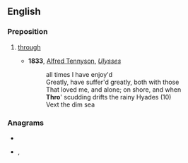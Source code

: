 {{also|thro|-þro}}

==English==

===Preposition===
{{en-prep}}

# {{lb|en|poetic}} [[through]]
#* '''1833''', [[w:Alfred Tennyson|Alfred Tennyson]], ''[[s:Ulysses (Tennyson)|Ulysses]]''
#*: all times I have enjoy'd
#*: Greatly, have suffer'd greatly, both with those
#*: That loved me, and alone; on shore, and when
#*: '''Thro'''' scudding drifts the rainy Hyades (10)
#*: Vext the dim sea

===Anagrams===
* {{l|en|Roth}}
* {{l|en|thor}}, {{l|en|Thor}}